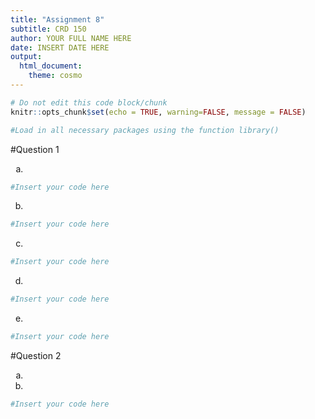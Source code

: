```yaml
---
title: "Assignment 8"
subtitle: CRD 150
author: YOUR FULL NAME HERE
date: INSERT DATE HERE
output: 
  html_document:
    theme: cosmo
---
```


```r
# Do not edit this code block/chunk
knitr::opts_chunk$set(echo = TRUE, warning=FALSE, message = FALSE)
```


```r
#Load in all necessary packages using the function library()
```


#Question 1

a.

```r
#Insert your code here
```


b.

```r
#Insert your code here
```

c.

```r
#Insert your code here
```

d.

```r
#Insert your code here
```

e.

```r
#Insert your code here
```



#Question 2

a.



b.

```r
#Insert your code here
```




